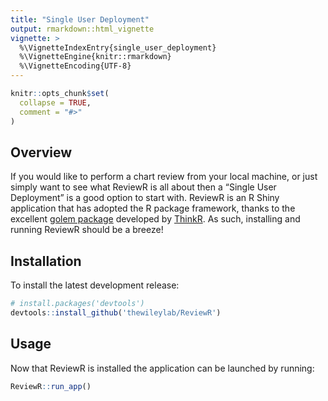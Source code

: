 ```yaml
---
title: "Single User Deployment"
output: rmarkdown::html_vignette
vignette: >
  %\VignetteIndexEntry{single_user_deployment}
  %\VignetteEngine{knitr::rmarkdown}
  %\VignetteEncoding{UTF-8}
---
```


```r
knitr::opts_chunk$set(
  collapse = TRUE,
  comment = "#>"
)
```

## Overview

If you would like to perform a chart review from your local machine, or just simply want to see what ReviewR is all about then a "Single User Deployment" is a good option to start with. ReviewR is an R Shiny application that has adopted the R package framework, thanks to the excellent [golem package](https://thinkr-open.github.io/golem/) developed by [ThinkR](https://github.com/ThinkR-open). As such, installing and running ReviewR should be a breeze! 

## Installation

To install the latest development release:
```r
# install.packages('devtools')
devtools::install_github('thewileylab/ReviewR')
```


## Usage

Now that ReviewR is installed the application can be launched by running:

```r
ReviewR::run_app()
```

